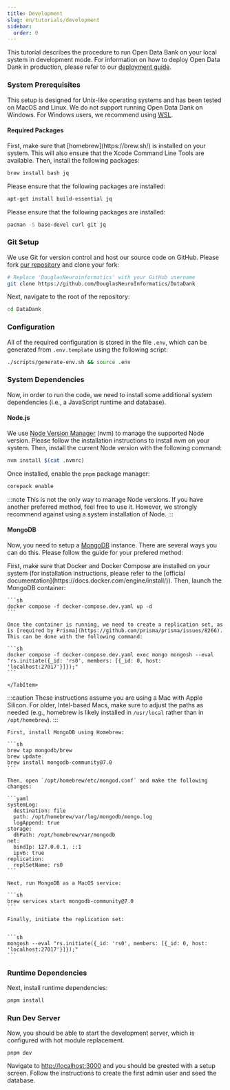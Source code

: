 ```yaml
---
title: Development
slug: en/tutorials/development
sidebar:
  order: 0
---
```



This tutorial describes the procedure to run Open Data Bank on your local system in development mode. For information on how to deploy Open Data Dank in production, please refer to our [deployment guide](/deployment/).

### System Prerequisites

This setup is designed for Unix-like operating systems and has been tested on MacOS and Linux. We do not support running Open Data Dank on Windows. For Windows users, we recommend using [WSL](https://learn.microsoft.com/en-us/windows/wsl/install).

#### Required Packages

<Tabs>

<TabItem label="MacOS">
  First, make sure that [homebrew](https://brew.sh/) is installed on your system. This will also ensure that the Xcode
  Command Line Tools are available. Then, install the following packages:
  
  ```sh
  brew install bash jq 
  ```

</TabItem>
<TabItem label="Ubuntu">
  Please ensure that the following packages are installed:

```sh
apt-get install build-essential jq
```

</TabItem>
<TabItem label="Arch Linux">
  Please ensure that the following packages are installed:

```sh
pacman -S base-devel curl git jq
```

</TabItem>

</Tabs>

### Git Setup

We use Git for version control and host our source code on GitHub. Please fork [our repository](https://github.com/DouglasNeuroInformatics/DataDank) and clone your fork:

```sh
# Replace 'DouglasNeuroinformatics' with your GitHub username
git clone https://github.com/DouglasNeuroInformatics/DataDank
```

Next, navigate to the root of the repository:

```sh
cd DataDank
```

### Configuration

All of the required configuration is stored in the file `.env`, which can be generated from `.env.template` using the following script:

```sh
./scripts/generate-env.sh && source .env
```

### System Dependencies

Now, in order to run the code, we need to install some additional system dependencies (i.e., a JavaScript runtime and database).

#### Node.js

We use [Node Version Manager](https://github.com/nvm-sh/nvm) (nvm) to manage the supported Node version. Please follow the installation instructions to install nvm on your system. Then, install the current Node version with the following command:

```sh
nvm install $(cat .nvmrc)
```

Once installed, enable the `pnpm` package manager:

```sh
corepack enable
```

:::note
This is not the only way to manage Node versions. If you have another preferred method, feel free to use it. However, we strongly recommend against using a system installation of Node.
:::

#### MongoDB

Now, you need to setup a [MongoDB](https://www.mongodb.com/docs/) instance. There are several ways you can do this. Please follow the guide for your prefered method:

<Tabs>
  <TabItem label="Docker (Recommended)">
		First, make sure that Docker and Docker Compose are installed on your system (for installation instructions, please refer to the [official documentation](https://docs.docker.com/engine/install/)).
    Then, launch the MongoDB container:

    ```sh
    docker compose -f docker-compose.dev.yaml up -d
    ```

    Once the container is running, we need to create a replication set, as is [required by Prisma](https://github.com/prisma/prisma/issues/8266). This can be done with the following command:

    ```sh
    docker compose -f docker-compose.dev.yaml exec mongo mongosh --eval "rs.initiate({_id: 'rs0', members: [{_id: 0, host: 'localhost:27017'}]});"
    ```

    </TabItem>

  <TabItem label="System Install (MacOS)">

:::caution
These instructions assume you are using a Mac with Apple Silicon. For older, Intel-based Macs, make sure to adjust the paths as needed (e.g., homebrew is likely installed in `/usr/local` rather than in `/opt/homebrew`).
:::

    First, install MongoDB using Homebrew:

    ```sh
    brew tap mongodb/brew
    brew update
    brew install mongodb-community@7.0
    ```

    Then, open `/opt/homebrew/etc/mongod.conf` and make the following changes:

    ```yaml
    systemLog:
      destination: file
      path: /opt/homebrew/var/log/mongodb/mongo.log
      logAppend: true
    storage:
      dbPath: /opt/homebrew/var/mongodb
    net:
      bindIp: 127.0.0.1, ::1
      ipv6: true
    replication:
      replSetName: rs0
    ```

    Next, run MongoDB as a MacOS service:

    ```sh
    brew services start mongodb-community@7.0
    ```

    Finally, initiate the replication set:


    ```sh
    mongosh --eval "rs.initiate({_id: 'rs0', members: [{_id: 0, host: 'localhost:27017'}]});"
    ```

  </TabItem>
</Tabs>

### Runtime Dependencies

Next, install runtime dependencies:

```sh
pnpm install
```

### Run Dev Server

Now, you should be able to start the development server, which is configured with hot module replacement.

```shell
pnpm dev
```

Navigate to [http://localhost:3000](http://localhost:3000) and you should be greeted with a setup screen. Follow the instructions to create the first admin user and seed the database.
